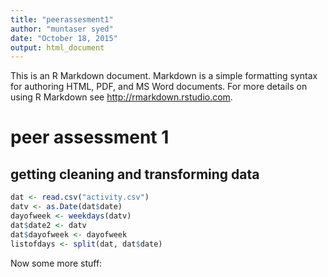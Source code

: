 ```yaml
---
title: "peerassesment1"
author: "muntaser syed"
date: "October 18, 2015"
output: html_document
---
```


This is an R Markdown document. Markdown is a simple formatting syntax for authoring HTML, PDF, and MS Word documents. For more details on using R Markdown see <http://rmarkdown.rstudio.com>.

# peer assessment 1

## getting cleaning and transforming data

```r
dat <- read.csv("activity.csv")
datv <- as.Date(dat$date)
dayofweek <- weekdays(datv)
dat$date2 <- datv
dat$dayofweek <- dayofweek
listofdays <- split(dat, dat$date)

```

Now some more stuff:

```r

```


